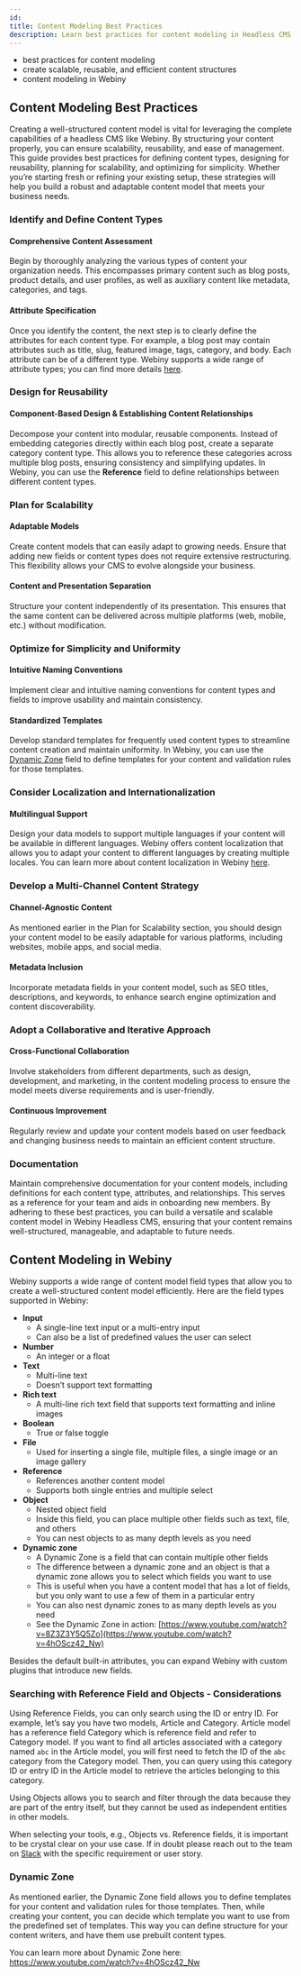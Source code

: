 ```yaml
---
id: 
title: Content Modeling Best Practices
description: Learn best practices for content modeling in Headless CMS to create scalable, reusable, and efficient content structures.
---
```



<Alert type="success" title="What you will learn">

- best practices for content modeling 
- create scalable, reusable, and efficient content structures
- content modeling in Webiny

</Alert>

## Content Modeling Best Practices

Creating a well-structured content model is vital for leveraging the complete capabilities of a headless CMS like Webiny. By structuring your content properly, you can ensure scalability, reusability, and ease of management. This guide provides best practices for defining content types, designing for reusability, planning for scalability, and optimizing for simplicity. Whether you’re starting fresh or refining your existing setup, these strategies will help you build a robust and adaptable content model that meets your business needs.

### Identify and Define Content Types
#### Comprehensive Content Assessment
Begin by thoroughly analyzing the various types of content your organization needs. This encompasses primary content such as blog posts, product details, and user profiles, as well as auxiliary content like metadata, categories, and tags.

#### Attribute Specification
Once you identify the content, the next step is to clearly define the attributes for each content type. For example, a blog post may contain attributes such as title, slug, featured image, tags, category, and body. Each attribute can be of a different type. Webiny supports a wide range of attribute types; you can find more details [here](#content-modeling-in-webiny).

### Design for Reusability

#### Component-Based Design & Establishing Content Relationships
Decompose your content into modular, reusable components. Instead of embedding categories directly within each blog post, create a separate category content type. This allows you to reference these categories across multiple blog posts, ensuring consistency and simplifying updates. In Webiny, you can use the **Reference** field to define relationships between different content types.

### Plan for Scalability

#### Adaptable Models
Create content models that can easily adapt to growing needs. Ensure that adding new fields or content types does not require extensive restructuring. This flexibility allows your CMS to evolve alongside your business.

#### Content and Presentation Separation
Structure your content independently of its presentation. This ensures that the same content can be delivered across multiple platforms (web, mobile, etc.) without modification.

### Optimize for Simplicity and Uniformity

#### Intuitive Naming Conventions
Implement clear and intuitive naming conventions for content types and fields to improve usability and maintain consistency.

#### Standardized Templates
Develop standard templates for frequently used content types to streamline content creation and maintain uniformity. In Webiny, you can use the [Dynamic Zone](#dynamic-zone) field to define templates for your content and validation rules for those templates.

### Consider Localization and Internationalization
#### Multilingual Support
Design your data models to support multiple languages if your content will be available in different languages. Webiny offers content localization that allows you to adapt your content to different languages by creating multiple locales. You can learn more about content localization in Webiny [here](/docs/{version}/user-guides/headless-cms/advanced/content-localization).

### Develop a Multi-Channel Content Strategy

#### Channel-Agnostic Content
As mentioned earlier in the Plan for Scalability section, you should design your content model to be easily adaptable for various platforms, including websites, mobile apps, and social media.

#### Metadata Inclusion
Incorporate metadata fields in your content model, such as SEO titles, descriptions, and keywords, to enhance search engine optimization and content discoverability.

### Adopt a Collaborative and Iterative Approach

#### Cross-Functional Collaboration
Involve stakeholders from different departments, such as design, development, and marketing, in the content modeling process to ensure the model meets diverse requirements and is user-friendly.

#### Continuous Improvement
Regularly review and update your content models based on user feedback and changing business needs to maintain an efficient content structure.

### Documentation
Maintain comprehensive documentation for your content models, including definitions for each content type, attributes, and relationships. This serves as a reference for your team and aids in onboarding new members.
By adhering to these best practices, you can build a versatile and scalable content model in Webiny Headless CMS, ensuring that your content remains well-structured, manageable, and adaptable to future needs.

## Content Modeling in Webiny
Webiny supports a wide range of content model field types that allow you to create a well-structured content model efficiently. Here are the field types supported in Webiny:

- **Input**
  - A single-line text input or a multi-entry input
  - Can also be a list of predefined values the user can select
- **Number**
  - An integer or a float
- **Text**
  - Multi-line text
  - Doesn’t support text formatting
- **Rich text**
  - A multi-line rich text field that supports text formatting and inline images
- **Boolean**
  - True or false toggle
- **File**
  - Used for inserting a single file, multiple files, a single image or an image gallery
- **Reference**
  - References another content model
  - Supports both single entries and multiple select
- **Object**
  - Nested object field
  - Inside this field, you can place multiple other fields such as text, file, and others
  - You can nest objects to as many depth levels as you need
- **Dynamic zone**
  - A Dynamic Zone is a field that can contain multiple other fields
  - The difference between a dynamic zone and an object is that a dynamic zone allows you to select which fields you want to use
  - This is useful when you have a content model that has a lot of fields, but you only want to use a few of them in a particular entry
  - You can also nest dynamic zones to as many depth levels as you need
  - See the Dynamic Zone in action: [https://www.youtube.com/watch?v=8Z3Z3Y5Q5Zo](https://www.youtube.com/watch?v=4hOScz42_Nw)

Besides the default built-in attributes, you can expand Webiny with custom plugins that introduce new fields.

### Searching with Reference Field and Objects - Considerations
Using Reference Fields, you can only search using the ID or entry ID. For example, let’s say you have two models, Article and Category. Article model has a reference field Category which is reference field and refer to Category model. 
If you want to find all articles associated with a category named `abc` in the Article model, you will first need to fetch the ID of the `abc` category from the Category model. Then, you can query using this category ID or entry ID in the Article model to retrieve the articles belonging to this category.

Using Objects allows you to search and filter through the data because they are part of the entry itself, but they cannot be used as independent entities in other models.

When selecting your tools, e.g., Objects vs. Reference fields, it is important to be crystal clear on your use case. If in doubt please reach out to the team on [Slack](https://www.webiny.com/slack) with the specific requirement or user story.

### Dynamic Zone
As mentioned earlier, the Dynamic Zone field allows you to define templates for your content and validation rules for those templates. Then, while creating your content, you can decide which template you want to use from the predefined set of templates. This way you can define structure for your content writers, and have them use prebuilt content types.

You can learn more about Dynamic Zone here: https://www.youtube.com/watch?v=4hOScz42_Nw

